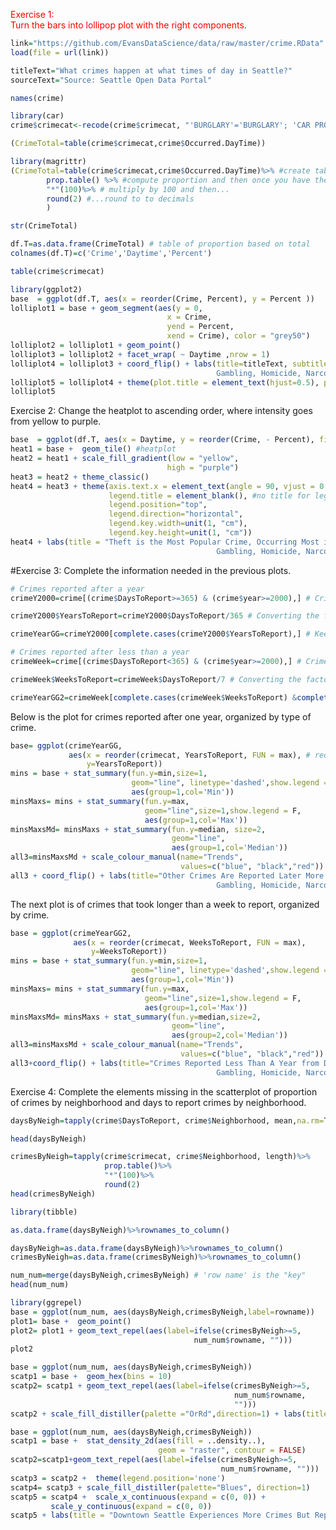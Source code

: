<a id='ex1'></a>
<span style="color:red"> Exercise 1:<br> Turn the bars into lollipop plot with the right components.
</span>

```r
link="https://github.com/EvansDataScience/data/raw/master/crime.RData"
load(file = url(link))

titleText="What crimes happen at what times of day in Seattle?"
sourceText="Source: Seattle Open Data Portal"
```

```r
names(crime)
```

```r
library(car)
crime$crimecat<-recode(crime$crimecat, "'BURGLARY'='BURGLARY'; 'CAR PROWL'='CAR PROWL'; 'THEFT'='THEFT'; else='OTHER'")
```


```r
(CrimeTotal=table(crime$crimecat,crime$Occurred.DayTime))

library(magrittr)
(CrimeTotal=table(crime$crimecat,crime$Occurred.DayTime)%>% #create table and then to the result...
        prop.table() %>% #compute proportion and then once you have the result...
        "*"(100)%>% # multiply by 100 and then...
        round(2) #...round to to decimals
        )

str(CrimeTotal)

df.T=as.data.frame(CrimeTotal) # table of proportion based on total
colnames(df.T)=c('Crime','Daytime','Percent') 

```

```r
table(crime$crimecat)
```


```r
library(ggplot2)
base  = ggplot(df.T, aes(x = reorder(Crime, Percent), y = Percent ))
lolliplot1 = base + geom_segment(aes(y = 0, 
                                   x = Crime, 
                                   yend = Percent, 
                                   xend = Crime), color = "grey50") 
lolliplot2 = lolliplot1 + geom_point()
lolliplot3 = lolliplot2 + facet_wrap( ~ Daytime ,nrow = 1)  
lolliplot4 = lolliplot3 + coord_flip() + labs(title=titleText, subtitle=sourceText, caption="Other includes Aggravated Assault, Arson, Disorderly Conduct, DUI, 
                                              Gambling, Homicide, Narcotic, Pornography, Rape, Robbery, and 7 Other Crimes", x="Crimes", y="Percent")
lolliplot5 = lolliplot4 + theme(plot.title = element_text(hjust=0.5), plot.subtitle = element_text(hjust=0.5), axis.text.y = element_text(size=5,angle = 0)) 
lolliplot5 


```
Exercise 2: Change the heatplot to ascending order, where intensity goes from yellow to purple.

```r
base  = ggplot(df.T, aes(x = Daytime, y = reorder(Crime, - Percent), fill = Percent)) 
heat1 = base +  geom_tile() #heatplot
heat2 = heat1 + scale_fill_gradient(low = "yellow", 
                                   high = "purple")
heat3 = heat2 + theme_classic() 
heat4 = heat3 + theme(axis.text.x = element_text(angle = 90, vjust = 0.6), 
                      legend.title = element_blank(), #no title for legend
                      legend.position="top", 
                      legend.direction="horizontal",
                      legend.key.width=unit(1, "cm"),
                      legend.key.height=unit(1, "cm")) 
heat4 + labs(title = "Theft is the Most Popular Crime, Occurring Most in the Afternoon", subtitle = sourceText, caption="Other includes Aggravated Assault, Arson, Disorderly Conduct, DUI, 
                                              Gambling, Homicide, Narcotic, Pornography, Rape, Robbery, and 7 Other Crimes", x="Crime", y="Time of Day")
```

#Exercise 3: Complete the information needed in the previous plots.

```r
# Crimes reported after a year 
crimeY2000=crime[(crime$DaysToReport>=365) & (crime$year>=2000),] # Crimes after 2000 that took more than a year to report 

crimeY2000$YearsToReport=crimeY2000$DaysToReport/365 # Converting the factor to be expressed in years, not days 

crimeYearGG=crimeY2000[complete.cases(crimeY2000$YearsToReport),] # Keeping only complete cases 

# Crimes reported after less than a year 
crimeWeek=crime[(crime$DaysToReport<365) & (crime$year>=2000),] # Crimes after 200 that took less than a year to report 

crimeWeek$WeeksToReport=crimeWeek$DaysToReport/7 # Converting the factor to be expressed in weeks 

crimeYearGG2=crimeWeek[complete.cases(crimeWeek$WeeksToReport) &complete.cases(crimeWeek$crimecat),] # Keeping only complete cases 

```

Below is the plot for crimes reported after one year, organized by type of crime. 

```r
base= ggplot(crimeYearGG,
             aes(x = reorder(crimecat, YearsToReport, FUN = max), # reorder! function = max says reorder based on an ascending Maximum 
                 y=YearsToReport)) 
mins = base + stat_summary(fun.y=min,size=1,
                           geom="line", linetype='dashed',show.legend = T,
                           aes(group=1,col='Min'))
minsMaxs= mins + stat_summary(fun.y=max,
                              geom="line",size=1,show.legend = F,
                              aes(group=1,col='Max'))
minsMaxsMd= minsMaxs + stat_summary(fun.y=median, size=2,
                                    geom="line",
                                    aes(group=1,col='Median'))
all3=minsMaxsMd + scale_colour_manual(name="Trends",
                                      values=c("blue", "black","red"))
all3 + coord_flip() + labs(title="Other Crimes Are Reported Later More Frequently", subtitle=sourceText, caption="Other includes Aggravated Assault, Arson, Disorderly Conduct, DUI, 
                                              Gambling, Homicide, Narcotic, Pornography, Rape, Robbery, and 7 Other Crimes", x="Crimes", y="Years to Report")
```

The next plot is of crimes that took longer than a week to report, organized by crime. 

```r
base = ggplot(crimeYearGG2,
              aes(x = reorder(crimecat, WeeksToReport, FUN = max),
                  y=WeeksToReport)) 
mins = base + stat_summary(fun.y=min,size=1,
                           geom="line", linetype='dashed',show.legend = T,
                           aes(group=1,col='Min'))
minsMaxs= mins + stat_summary(fun.y=max,
                              geom="line",size=1,show.legend = F,
                              aes(group=1,col='Max'))
minsMaxsMd= minsMaxs + stat_summary(fun.y=median,size=2,
                                    geom="line",
                                    aes(group=2,col='Median'))
all3=minsMaxsMd + scale_colour_manual(name="Trends",
                                      values=c("blue", "black","red"))
all3+coord_flip() + labs(title="Crimes Reported Less Than A Year from Date of Crime", subtitle=sourceText, caption="Other includes Aggravated Assault, Arson, Disorderly Conduct, DUI, 
                                              Gambling, Homicide, Narcotic, Pornography, Rape, Robbery, and 7 Other Crimes", x="Crimes", y="Weeks to Report")
```

Exercise 4: Complete the elements missing in the scatterplot of proportion of crimes by neighborhood and days to report crimes by neighborhood. 

```r
daysByNeigh=tapply(crime$DaysToReport, crime$Neighborhood, mean,na.rm=T)

head(daysByNeigh)

crimesByNeigh=tapply(crime$crimecat, crime$Neighborhood, length)%>%      
                     prop.table()%>%
                     "*"(100)%>% 
                     round(2) 
head(crimesByNeigh)

library(tibble)
```

```r
as.data.frame(daysByNeigh)%>%rownames_to_column()
```

```r
daysByNeigh=as.data.frame(daysByNeigh)%>%rownames_to_column()
crimesByNeigh=as.data.frame(crimesByNeigh)%>%rownames_to_column()

num_num=merge(daysByNeigh,crimesByNeigh) # 'row name' is the "key"
head(num_num)
```

```r
library(ggrepel)
base = ggplot(num_num, aes(daysByNeigh,crimesByNeigh,label=rowname)) 
plot1= base +  geom_point() 
plot2= plot1 + geom_text_repel(aes(label=ifelse(crimesByNeigh>=5, 
                                         num_num$rowname, ""))) 
plot2
```

```r
base = ggplot(num_num, aes(daysByNeigh,crimesByNeigh)) 
scatp1 = base +  geom_hex(bins = 10)
scatp2= scatp1 + geom_text_repel(aes(label=ifelse(crimesByNeigh>=5,
                                                  num_num$rowname,
                                                  ""))) 
scatp2 + scale_fill_distiller(palette ="OrRd",direction=1) + labs(title = "Downtown Seattle Experiences More Crimes But Reports Quickly", subtitle = sourceText, x = "Days to Report", y = "Perecentage of Crimes")
```



```r
base = ggplot(num_num, aes(daysByNeigh,crimesByNeigh)) 
scatp1 = base +  stat_density_2d(aes(fill = ..density..), 
                                 geom = "raster", contour = FALSE)
scatp2=scatp1+geom_text_repel(aes(label=ifelse(crimesByNeigh>=5,
                                               num_num$rowname, "")))
scatp3 = scatp2 +  theme(legend.position='none') 
scatp4= scatp3 + scale_fill_distiller(palette="Blues", direction=1) 
scatp5 = scatp4 +  scale_x_continuous(expand = c(0, 0)) + 
         scale_y_continuous(expand = c(0, 0)) 
scatp5 + labs(title = "Downtown Seattle Experiences More Crimes But Reports Quickly", subtitle = sourceText, x = "Days to Report", y = "Perecentage of Crimes")
```

